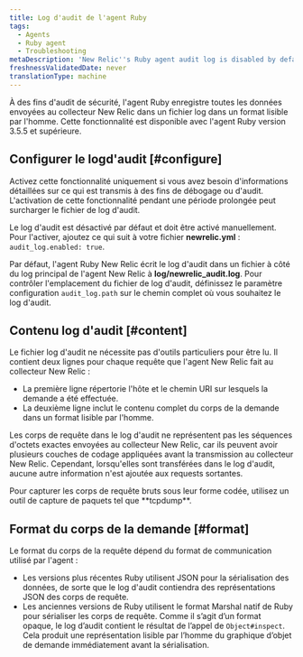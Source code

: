 ```yaml
---
title: Log d'audit de l'agent Ruby
tags:
  - Agents
  - Ruby agent
  - Troubleshooting
metaDescription: 'New Relic''s Ruby agent audit log is disabled by default. To enable it in your newrelic.yml file, add audit_log. enabled: true.'
freshnessValidatedDate: never
translationType: machine
---
```


À des fins d&apos;audit de sécurité, l&apos;agent Ruby enregistre toutes les données envoyées au collecteur New Relic dans un fichier log dans un format lisible par l&apos;homme. Cette fonctionnalité est disponible avec l&apos;agent Ruby version 3.5.5 et supérieure.

## Configurer le logd&apos;audit [#configure]

<Callout variant="caution">
  Activez cette fonctionnalité uniquement si vous avez besoin d&apos;informations détaillées sur ce qui est transmis à des fins de débogage ou d&apos;audit. L&apos;activation de cette fonctionnalité pendant une période prolongée peut surcharger le fichier de log d&apos;audit.
</Callout>

Le log d&apos;audit est désactivé par défaut et doit être activé manuellement. Pour l&apos;activer, ajoutez ce qui suit à votre fichier <DNT>**newrelic.yml**</DNT> : `audit_log.enabled: true`.

Par défaut, l&apos;agent Ruby New Relic écrit le log d&apos;audit dans un fichier à côté du log principal de l&apos;agent New Relic à <DNT>**log/newrelic\_audit.log**</DNT>. Pour contrôler l&apos;emplacement du fichier de log d&apos;audit, définissez le paramètre configuration `audit_log.path` sur le chemin complet où vous souhaitez le log d&apos;audit.

## Contenu log d&apos;audit [#content]

Le fichier log d&apos;audit ne nécessite pas d&apos;outils particuliers pour être lu. Il contient deux lignes pour chaque requête que l&apos;agent New Relic fait au collecteur New Relic :

* La première ligne répertorie l&apos;hôte et le chemin URI sur lesquels la demande a été effectuée.
* La deuxième ligne inclut le contenu complet du corps de la demande dans un format lisible par l&apos;homme.

Les corps de requête dans le log d&apos;audit ne représentent pas les séquences d&apos;octets exactes envoyées au collecteur New Relic, car ils peuvent avoir plusieurs couches de codage appliquées avant la transmission au collecteur New Relic. Cependant, lorsqu&apos;elles sont transférées dans le log d&apos;audit, aucune autre information n&apos;est ajoutée aux requests sortantes.

<Callout variant="tip">
  Pour capturer les corps de requête bruts sous leur forme codée, utilisez un outil de capture de paquets tel que <DNT>**tcpdump**</DNT>.
</Callout>

## Format du corps de la demande [#format]

Le format du corps de la requête dépend du format de communication utilisé par l&apos;agent :

* Les versions plus récentes Ruby utilisent JSON pour la sérialisation des données, de sorte que le log d&apos;audit contiendra des représentations JSON des corps de requête.
* Les anciennes versions de Ruby utilisent le format Marshal natif de Ruby pour sérialiser les corps de requête. Comme il s’agit d’un format opaque, le log d’audit contient le résultat de l’appel de `Object#inspect`. Cela produit une représentation lisible par l’homme du graphique d’objet de demande immédiatement avant la sérialisation.